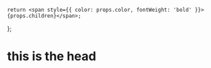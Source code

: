     return <span style={{ color: props.color, fontWeight: 'bold' }}>{props.children}</span>;
};

# this is the <BoldText color="red">head</BoldText>